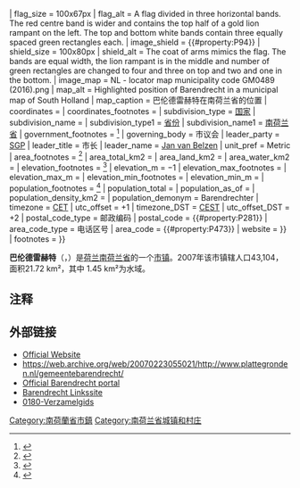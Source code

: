 {{Unreferenced|time=2018-08-23T12:57:38+00:00}}
{{Infobox settlement
<!-- See Template:Infobox settlement for additional fields and descriptions -->
<!-- Name and transliteration -->
| name                    = 巴伦德雷赫特<br>Barendrecht
| settlement_type         = [[市镇_(荷兰)|市镇]]
<!-- Images, nickname, motto -->
| image_skyline           = WatertorenBarendrecht.jpg
| image_alt               = A water tower standing in the middle of several small, end 19th-century houses
| image_caption           = 巴伦德雷赫特的[[水塔|水塔]]
| image_flag              = {{#property:P41}}
| flag_size               = 100x67px
| flag_alt                = A flag divided in three horizontal bands. The red centre band is wider and contains the top half of a gold lion rampant on the left. The top and bottom white bands contain three equally spaced green rectangles each.
| image_shield            = {{#property:P94}}
| shield_size             = 100x80px
| shield_alt              = The coat of arms mimics the flag. The bands are equal width, the lion rampant is in the middle and number of green rectangles are changed to four and three on top and two and one in the bottom.
<!-- Maps, coordinates -->
| image_map               = NL - locator map municipality code GM0489 (2016).png
| map_alt                 = Highlighted position of Barendrecht in a municipal map of South Holland
| map_caption             = 巴伦德雷赫特在南荷兰省的位置
| coordinates             = {{coord|51|51|N|4|32|E|display=inline,title}}
| coordinates_footnotes   =
| subdivision_type        = [[世界政區索引|国家]]
| subdivision_name        = {{NL}}
| subdivision_type1       = [[荷蘭省份|省份]]
| subdivision_name1       = [[南荷兰省|南荷兰省]]
| government_footnotes    = <ref name="mayor_now">{{cite web
 |url=http://www.barendrecht.nl/bestuur-organisatie/samenstelling-college_3291/item/drs-j-jan-van-belzen_7523.html
 |title=drs J. (Jan) van Belzen
 |language=nl
 |work=Samenstelling College
 |publisher=Gemeente Barendrecht
 |accessdate=20 February 2013
 |url-status=dead
 |archiveurl=https://web.archive.org/web/20140725184539/http://www.barendrecht.nl/bestuur-organisatie/samenstelling-college_3291/item/drs-j-jan-van-belzen_7523.html
 |archivedate=25 July 2014
}}</ref>
| governing_body          = 市议会
| leader_party            = [[Political_Reformed_Party|SGP]]
| leader_title            = 市长
| leader_name             = [[Jan_van_Belzen|Jan van Belzen]]
<!-- Geographic information -->
| unit_pref               = Metric
<!-- ALL fields with measurements have automatic unit conversion -->
<!-- for references: use <ref> tags -->
| area_footnotes          = <ref>{{Dutch municipality total area|dataref}}</ref>
<!-- square kilometers -->
| area_total_km2          = {{Dutch municipality total area|Barendrecht}}
| area_land_km2           = {{Dutch municipality land area|Barendrecht}}
| area_water_km2          = {{Dutch municipality water area|Barendrecht}}
| elevation_footnotes     = <ref name="AHN">{{cite web
 |url = http://www.ahn.nl/postcodetool
 |title = Postcodetool for 2991AA
 |trans-title = 
 |language = nl
 |author = <!--Staff writer(s); no by-line.-->
 |work = Actueel Hoogtebestand Nederland
 |publisher = Het Waterschapshuis
 |accessdate = 11 February 2013
 |archive-date = 2018-12-26
 |archive-url = https://web.archive.org/web/20181226081618/http://www.ahn.nl/postcodetool%0A
 |dead-url = no
 }}</ref>
| elevation_m             = −1
| elevation_max_footnotes = <!-- for references: use <ref> tags -->
| elevation_max_m         =
| elevation_min_footnotes = <!-- for references: use <ref> tags -->
| elevation_min_m         =
<!-- Population, demographics -->
| population_footnotes    = <ref>{{Dutch municipality population|dataref}}</ref>
| population_total        = {{Dutch municipality population|Barendrecht}}
| population_as_of        = {{MONTHNAME|{{Dutch municipality population|popbasemonth}}}} {{Dutch municipality population|popbaseyear}}
| population_density_km2  = {{Dutch municipality population density|Barendrecht}} <!-- For automatic calculation: auto-->
| population_demonym      = Barendrechter
<!-- Other information -->
| timezone                = [[Central_European_Time|CET]]
| utc_offset              = +1
| timezone_DST            = [[Central_European_Summer_Time|CEST]]
| utc_offset_DST          = +2
| postal_code_type        = 邮政编码
| postal_code             = {{#property:P281}}
| area_code_type          = 电话区号
| area_code               = {{#property:P473}}
<!-- | twin1                   = [[Louny|Louny]] -->
<!-- | twin1_country           = [[Czech_Republic|Czech Republic]] -->
| website                 = {{URL|1={{#property:P856}}}}
| footnotes               =
}}

'''巴伦德雷赫特'''（{{lang-nl|Barendrecht}}，{{IPA-nl|ˈbaːrənˌdrɛxt|lang|Nl-Barendrecht.ogg}}）是[[荷兰|荷兰]][[南荷兰省|南荷兰省]]的一个[[市镇_(荷兰)|市镇]]。2007年该市镇辖人口43,104，面积21.72 km²，其中 1.45 km²为水域。

==注释==
{{reflist}}
== 外部链接==
*[http://www.barendrecht.nl Official Website] {{Wayback|url=http://www.barendrecht.nl/ |date=20210304180119 }}
*https://web.archive.org/web/20070223055021/http://www.plattegronden.nl/gemeentebarendrecht/
*[http://barendrecht.boogolinks.nl Official Barendrecht portal] {{Wayback|url=http://barendrecht.boogolinks.nl/ |date=20191105130243 }}
*[http://barendrecht.coolbegin.com Barendrecht Linkssite] {{Wayback|url=http://barendrecht.coolbegin.com/ |date=20201125111604 }}
*[http://0180.verzamelgids.nl 0180-Verzamelgids] {{Wayback|url=http://0180.verzamelgids.nl/ |date=20191108185020 }}

{{Province South Holland}}

{{Authority control}}
[[Category:南荷蘭省市鎮|Category:南荷蘭省市鎮]]
[[Category:南荷兰省城镇和村庄|Category:南荷兰省城镇和村庄]]